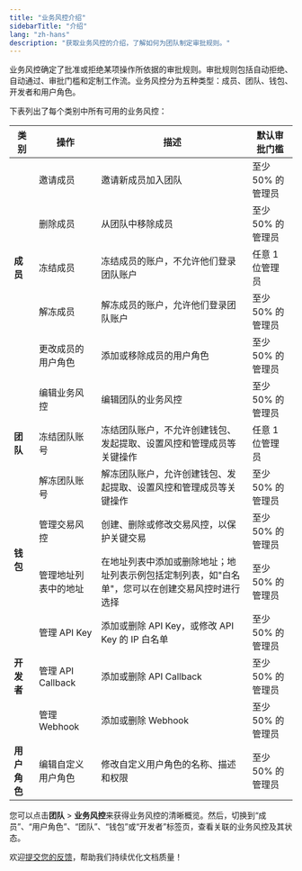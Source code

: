 ```yaml
---
title: "业务风控介绍"
sidebarTitle: "介绍"
lang: "zh-hans"
description: "获取业务风控的介绍，了解如何为团队制定审批规则。"
---
```


业务风控确定了批准或拒绝某项操作所依据的审批规则。审批规则包括自动拒绝、自动通过、审批门槛和定制工作流。业务风控分为五种类型：成员、团队、钱包、开发者和用户角色。

下表列出了每个类别中所有可用的业务风控：

<table class="six-columns">
  <thead>
    <tr>
      <th><strong>类别</strong></th>
      <th><strong>操作</strong></th>
      <th><strong>描述</strong></th>
      <th><strong>默认审批门槛</strong></th>
    </tr>
  </thead>
  <tbody>
    <tr>
      <td rowspan="5"><strong>成员</strong></td>
      <td>邀请成员</td>
      <td>邀请新成员加入团队</td>
      <td>至少 50% 的管理员</td>
    </tr>
    <tr>
      <td>删除成员</td>
      <td>从团队中移除成员</td>
      <td>至少 50% 的管理员</td>
    </tr>
    <tr>
      <td>冻结成员</td>
      <td>冻结成员的账户，不允许他们登录团队账户</td>
      <td>任意 1 位管理员</td>
    </tr>
    <tr>
      <td>解冻成员</td>
      <td>解冻成员的账户，允许他们登录团队账户</td>
      <td>至少 50% 的管理员</td>
    </tr>
    <tr>
      <td>更改成员的用户角色</td>
      <td>添加或移除成员的用户角色</td>
      <td>至少 50% 的管理员</td>
    </tr>
    <tr>
      <td rowspan="3"><strong>团队</strong></td>
      <td>编辑业务风控</td>
      <td>编辑团队的业务风控</td>
      <td>至少 50% 的管理员</td>
    </tr>
    <tr>
      <td>冻结团队账号</td>
      <td>冻结团队账户，不允许创建钱包、发起提取、设置风控和管理成员等关键操作</td>
      <td>任意 1 位管理员</td>
    </tr>
    <tr>
      <td>解冻团队账号</td>
      <td>解冻团队账户，允许创建钱包、发起提取、设置风控和管理成员等关键操作</td>
      <td>至少 50% 的管理员</td>
    </tr>
    <tr>
      <td rowspan="2"><strong>钱包</strong></td>
      <td>管理交易风控</td>
      <td>创建、删除或修改交易风控，以保护关键交易</td>
      <td>至少 50% 的管理员</td>
    </tr>
    <tr>
      <td>管理地址列表中的地址</td>
      <td>在地址列表中添加或删除地址；地址列表示例包括定制列表，如"白名单"，您可以在创建交易风控时进行选择</td>
      <td>至少 50% 的管理员</td>
    </tr>
    <tr>
      <td rowspan="3"><strong>开发者</strong></td>
      <td>管理 API Key</td>
      <td>添加或删除 API Key，或修改 API Key 的 IP 白名单</td>
      <td>至少 50% 的管理员</td>
    </tr>
    <tr>
      <td>管理 API Callback</td>
      <td>添加或删除 API Callback</td>
      <td>至少 50% 的管理员</td>
    </tr>
    <tr>
      <td>管理 Webhook</td>
      <td>添加或删除 Webhook</td>
      <td>至少 50% 的管理员</td>
    </tr>
    <tr>
      <td><strong>用户角色</strong></td>
      <td>编辑自定义用户角色</td>
      <td>修改自定义用户角色的名称、描述和权限</td>
      <td>至少 50% 的管理员</td>
    </tr>
  </tbody>
</table>

您可以点击**团队** > **业务风控**来获得业务风控的清晰概览。然后，切换到“成员”、“用户角色”、“团队”、“钱包”或“开发者”标签页，查看关联的业务风控及其状态。

<Tip>欢迎[提交您的反馈](https://forms.zohopublic.com/cobo/form/DocumentFeedbackForm/formperma/QvLOhxJv1_JMsJ-1dleZ8Itb_7rzN-LtgvsDdxosoVI?referrername=manuals)，帮助我们持续优化文档质量！</Tip>